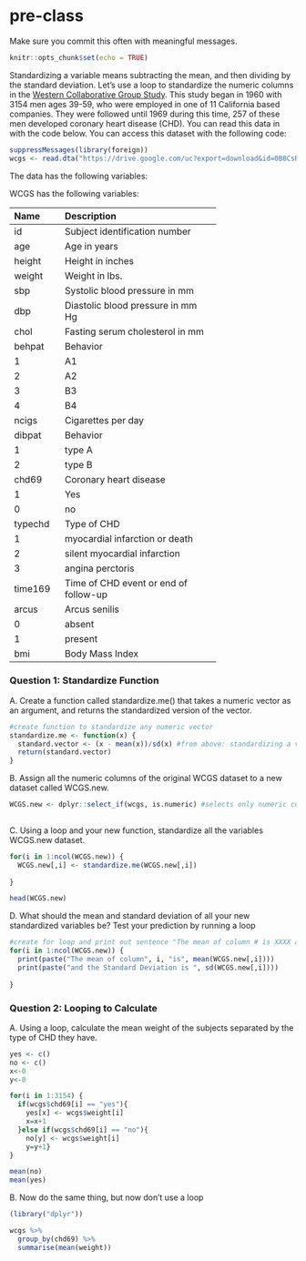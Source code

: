 # pre-class


Make sure you commit this often with meaningful messages. 



```r
knitr::opts_chunk$set(echo = TRUE)
```








Standardizing a variable means subtracting the mean, and then dividing by the standard deviation. Let’s use a loop to standardize the numeric columns in the [Western Collaborative Group Study](https://clinicaltrials.gov/ct2/show/NCT00005174). This study began in 1960 with 3154 men ages 39-59, who were employed in one of 11 California based companies. They were followed until 1969 during this time, 257 of these men developed coronary heart disease (CHD). You can read this data in with the code below. You can access this dataset with the following code:

```R

suppressMessages(library(foreign))
wcgs <- read.dta("https://drive.google.com/uc?export=download&id=0B8CsRLdwqzbzYWxfN3ExQllBQkU")
```

The data has the following variables:



WCGS has the following variables:

-----------------------------------------------------------
Name    Description
------- -------------------------------------------
id      Subject identification number

age     Age in years

height  Height in inches

weight  Weight in lbs.

sbp     Systolic blood pressure in mm 

dbp     Diastolic blood pressure in mm Hg

chol    Fasting serum cholesterol in mm 

behpat  Behavior

  1       A1

  2       A2

  3       B3

  4       B4

ncigs   Cigarettes per day

dibpat  Behavior

1       type A

2       type B

chd69   Coronary heart disease

1       Yes

0       no

typechd Type of CHD

1       myocardial infarction or death

2       silent myocardial infarction

3       angina perctoris

time169 Time of CHD event or end of follow-up

arcus   Arcus senilis

0       absent

1       present

bmi     Body Mass Index
-----------------------------------------------------------




### Question 1: Standardize Function

A. Create a function called standardize.me() that takes a numeric vector as an argument, and returns the standardized version of the vector. 
```r
#create function to standardize any numeric vector
standardize.me <- function(x) {
  standard.vector <- (x - mean(x))/sd(x) #from above: standardizing a variable = (-) mean then (/) by the st dev
  return(standard.vector)
}


```

B. Assign all the numeric columns of the original WCGS dataset to a new dataset called WCGS.new.
```r
WCGS.new <- dplyr::select_if(wcgs, is.numeric) #selects only numeric columns in dataset wcgs
  
```

C. Using a loop and your new function, standardize all the variables WCGS.new dataset.
```r
for(i in 1:ncol(WCGS.new)) {
  WCGS.new[,i] <- standardize.me(WCGS.new[,i])
  
}

head(WCGS.new)
```

D. What should the mean and standard deviation of all your new standardized variables be? Test your prediction by running a loop
```r
#create for loop and print out sentence "The mean of column # is XXXX and the St. Dev. is XXXXX"
for(i in 1:ncol(WCGS.new)) { 
  print(paste("The mean of column", i, "is", mean(WCGS.new[,i]))) 
  print(paste("and the Standard Deviation is ", sd(WCGS.new[,i])))
  
}
```


### Question 2: Looping to Calculate

A. Using a loop, calculate the mean weight of the subjects separated by the type of CHD they have.
```r
yes <- c()
no <- c()
x<-0
y<-0

for(i in 1:3154) {
  if(wcgs$chd69[i] == "yes"){
    yes[x] <- wcgs$weight[i]
    x=x+1
  }else if(wcgs$chd69[i] == "no"){
    no[y] <- wcgs$weight[i]
    y=y+1}
}

mean(no)
mean(yes)
```

B. Now do the same thing, but now don’t use a loop
```r
(library("dplyr")) 

wcgs %>%
  group_by(chd69) %>%
  summarise(mean(weight))
```

